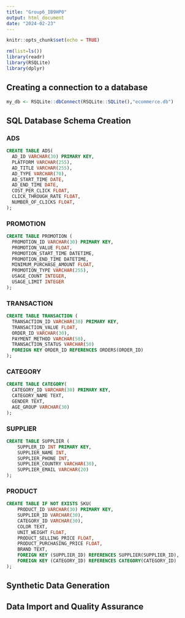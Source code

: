 ```yaml
---
title: "Group6_IB9HP0"
output: html_document
date: "2024-02-23"
---
```


```r
knitr::opts_chunk$set(echo = TRUE)

rm(list=ls())
library(readr)
library(RSQLite)
library(dplyr)
```
## Creating a connection to a database

```r
my_db <- RSQLite::dbConnect(RSQLite::SQLite(),"ecommerce.db")
```


## SQL Database Schema Creation

### ADS
```sql
CREATE TABLE ADS(
  AD_ID VARCHAR(30) PRIMARY KEY,
  PLATFORM VARCHAR(255),
  AD_TITLE VARCHAR(255),
  AD_TYPE VARCHAR(70),
  AD_START_TIME DATE,
  AD_END_TIME DATE,
  COST_PER_CLICK FLOAT,
  CLICK_THROUGH_RATE FLOAT,
  NUMBER_OF_CLICKS FLOAT,
);
```

### PROMOTION
```sql
CREATE TABLE PROMOTION (
  PROMOTION_ID VARCHAR(30) PRIMARY KEY,
  PROMOTION_VALUE FLOAT,
  PROMOTION_START_TIME DATETIME,
  PROMOTION_END_TIME DATETIME,
  MINIMUM_PURCHASE_AMOUNT FLOAT,
  PROMOTION_TYPE VARCHAR(255),
  USAGE_COUNT INTEGER,
  USAGE_LIMIT INTEGER
);
```

### TRANSACTION
```sql
CREATE TABLE TRANSACTION (
  TRANSACTION_ID VARCHAR(30) PRIMARY KEY,
  TRANSACTION_VALUE FLOAT,
  ORDER_ID VARCHAR(30),
  PAYMENT_METHOD VARCHAR(50),
  TRANSACTION_STATUS VARCHAR(50)
  FOREIGN KEY ORDER_ID REFERENCES ORDERS(ORDER_ID)
);
```


### CATEGORY
```sql
CREATE TABLE CATEGORY(
  CATEGORY_ID VARCHAR(30) PRIMARY KEY,
  CATEGORY_NAME TEXT,
  GENDER TEXT,
  AGE_GROUP VARCHAR(30)
);
```



### SUPPLIER
```sql
CREATE TABLE SUPPLIER (
    SUPPLER_ID INT PRIMARY KEY,
    SUPPLIER_NAME INT,
    SUPPLIER_PHONE INT,
    SUPPLIER_COUNTRY VARCHAR(30),
    SUPPLIER_EMAIL VARCHAR(20)
);

```



### PRODUCT
```sql
CREATE TABLE IF NOT EXISTS SKU(
    PRODUCT_ID VARCHAR(30) PRIMARY KEY,
    SUPPLIER_ID VARCHAR(30),
    CATEGORY_ID VARCHAR(30),
    COLOR TEXT,
    UNIT_WEIGHT FLOAT,
    PRODUCT_SELLING_PRICE FLOAT,
    PRODUCT_PURCHASING_PRICE FLOAT,
    BRAND TEXT,
    FOREIGN KEY (SUPPLIER_ID) REFERENCES SUPPLIER(SUPPLIER_ID),
    FOREIGN KEY (CATEGORY_ID) REFERENCES CATEGORY(CATEGORY_ID)
);
```



## Synthetic Data Generation

## Data Import and Quality Assurance


